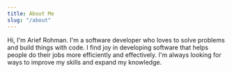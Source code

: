 ```yaml
---
title: About Me
slug: "/about"
---
```


Hi, I'm Arief Rohman. I'm a software developer who loves to solve problems and build things with code. I find joy in developing software that helps people do their jobs more efficiently and effectively. I'm always looking for ways to improve my skills and expand my knowledge.
